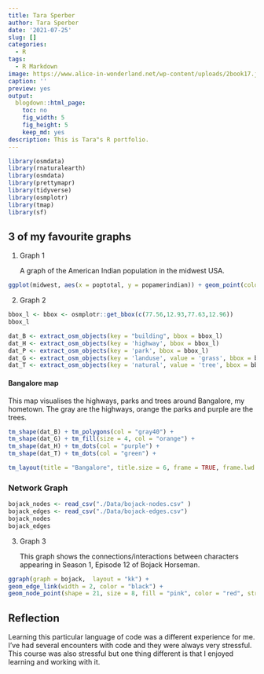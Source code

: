 ```yaml
---
title: Tara Sperber
author: Tara Sperber
date: '2021-07-25'
slug: []
categories:
  - R
tags:
  - R Markdown
image: https://www.alice-in-wonderland.net/wp-content/uploads/2book17.jpg
caption: ''
preview: yes
output:
  blogdown::html_page:
    toc: no
    fig_width: 5
    fig_height: 5
    keep_md: yes
description: This is Tara"s R portfolio.
---
```


```r
library(osmdata)
library(rnaturalearth)
library(osmdata)
library(prettymapr) 
library(tidyverse) 
library(osmplotr) 
library(tmap) 
library(sf)
```

## 3 of my favourite graphs

1.  Graph 1

    A graph of the American Indian population in the midwest USA.

```r
ggplot(midwest, aes(x = poptotal, y = popamerindian)) + geom_point(colour = "red") + geom_smooth(colour = "yellow") 
```

2.  Graph 2


```r
bbox_l <- bbox <- osmplotr::get_bbox(c(77.56,12.93,77.63,12.96))
bbox_l
```

```r
dat_B <- extract_osm_objects(key = "building", bbox = bbox_l) 
dat_H <- extract_osm_objects(key = 'highway', bbox = bbox_l)
dat_P <- extract_osm_objects(key = 'park', bbox = bbox_l)
dat_G <- extract_osm_objects(key = 'landuse', value = 'grass', bbox = bbox_l)
dat_T <- extract_osm_objects(key = 'natural', value = 'tree', bbox = bbox_l)
```


#### Bangalore map

This map visualises the highways, parks and trees around Bangalore, my hometown. The gray are the highways, orange the parks and purple are the trees.

```r

tm_shape(dat_B) + tm_polygons(col = "gray40") +
tm_shape(dat_G) + tm_fill(size = 4, col = "orange") +
tm_shape(dat_H) + tm_dots(col = "purple") +
tm_shape(dat_T) + tm_dots(col = "green") +

tm_layout(title = "Bangalore", title.size = 6, frame = TRUE, frame.lwd = 5, bg.color = "lightyellow")
```

### Network Graph

```r
bojack_nodes <- read_csv("./Data/bojack-nodes.csv" )
bojack_edges <- read_csv("./Data/bojack-edges.csv")
bojack_nodes
bojack_edges
```

3.  Graph 3

    This graph shows the connections/interactions between characters appearing in Season 1, Episode 12 of Bojack Horseman.

```r
ggraph(graph = bojack,  layout = "kk") +
geom_edge_link(width = 2, color = "black") +
geom_node_point(shape = 21, size = 8, fill = "pink", color = "red", stroke = 2) 
```

## Reflection

Learning this particular language of code was a different experience for me. I've had several encounters with code and they were always very stressful. This course was also stressful but one thing different is that I enjoyed learning and working with it.


